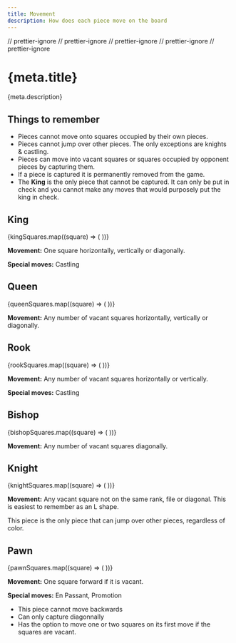 ```yaml
---
title: Movement
description: How does each piece move on the board
---
```


// prettier-ignore
// prettier-ignore
// prettier-ignore
// prettier-ignore
// prettier-ignore

# {meta.title}

<p className="lead">{meta.description}</p>

## Things to remember

- Pieces cannot move onto squares occupied by their own pieces.
- Pieces cannot jump over other pieces. The only exceptions are <Link href="/docs/rules/movement#knight">knights</Link> & <Link href="/docs/rules/special-moves#castling">castling</Link>.
- Pieces can move into vacant squares or squares occupied by opponent pieces by capturing them.
- If a piece is captured it is permanently removed from the game.
- The **King** is the only piece that cannot be captured. It can only be put in check and you cannot make any moves that would purposely put the king in check.

<section className="max-w-sm mx-auto">

## King

<Chessboard fen="8/8/8/8/3K4/8/8/8 w - - 0 1">
  {kingSquares.map((square) => (
    <MoveMarker key={square} slot={square} />
  ))}
</Chessboard>

**Movement:** One square horizontally, vertically or diagonally.

**Special moves:** <Link href="/docs/rules/special-moves#castling">Castling</Link>

</section>

<section className="max-w-sm mx-auto">

## Queen

<Chessboard fen="8/8/8/8/3Q4/8/8/8 w - - 0 1">
  {queenSquares.map((square) => (
    <MoveMarker key={square} slot={square} />
  ))}
</Chessboard>

**Movement:** Any number of vacant squares horizontally, vertically or diagonally.

</section>

<section className="max-w-sm mx-auto">

## Rook

<Chessboard fen="8/8/8/8/3R4/8/8/8 w - - 0 1">
  {rookSquares.map((square) => (
    <MoveMarker key={square} slot={square} />
  ))}
</Chessboard>

**Movement:** Any number of vacant squares horizontally or vertically.

**Special moves:** <Link href="/docs/rules/special-moves#castling">Castling</Link>

</section>

<section className="max-w-sm mx-auto">

## Bishop

<Chessboard fen="8/8/8/8/3B4/8/8/8 w - - 0 1">
  {bishopSquares.map((square) => (
    <MoveMarker key={square} slot={square} />
  ))}
</Chessboard>

**Movement:** Any number of vacant squares diagonally.

</section>

<section className="max-w-sm mx-auto">

## Knight

<Chessboard fen="8/8/8/8/3N4/8/8/8 w - - 0 1">
  {knightSquares.map((square) => (
    <MoveMarker key={square} slot={square} />
  ))}
</Chessboard>

**Movement:** Any vacant square not on the same rank, file or diagonal. This is easiest to remember as an L shape.

<Callout title="Note:">

This piece is the only piece that can jump over other pieces, regardless of color.

</Callout>

</section>

<section className="max-w-sm mx-auto">

## Pawn

<Chessboard fen="8/8/8/8/8/8/3PP3/8 w - - 0 1">
  {pawnSquares.map((square) => (
    <MoveMarker key={square} slot={square} />
  ))}
</Chessboard>

**Movement:** One square forward if it is vacant.

**Special moves:** <Link href="/docs/rules/special-moves#en-passant">En Passant</Link>, <Link href="/docs/rules/special-moves#promotion">Promotion</Link>

<Callout title="Note:">

- This piece cannot move backwards
- Can only capture diagonnally
- Has the option to move one or two squares on its first move if the squares are vacant.

</Callout>

</section>
